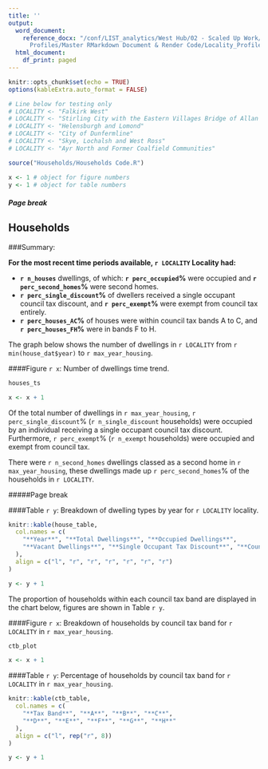 ```yaml
---
title: ''
output:
  word_document:
    reference_docx: "/conf/LIST_analytics/West Hub/02 - Scaled Up Work/RMarkdown/Locality
      Profiles/Master RMarkdown Document & Render Code/Locality_Profiles_Report_Template.docx"
  html_document:
    df_print: paged
---
```



```r
knitr::opts_chunk$set(echo = TRUE)
options(kableExtra.auto_format = FALSE)

# Line below for testing only
# LOCALITY <- "Falkirk West"
# LOCALITY <- "Stirling City with the Eastern Villages Bridge of Allan and Dunblane"
# LOCALITY <- "Helensburgh and Lomond"
# LOCALITY <- "City of Dunfermline"
# LOCALITY <- "Skye, Lochalsh and West Ross"
# LOCALITY <- "Ayr North and Former Coalfield Communities"

source("Households/Households Code.R")

x <- 1 # object for figure numbers
y <- 1 # object for table numbers
```

##### Page break

## Households

###Summary:

\newline

**For the most recent time periods available, `r LOCALITY` Locality had:**

 - **`r n_houses`** dwellings, of which: **`r perc_occupied`%** were occupied and **`r perc_second_homes`%** were second homes.
 - **`r perc_single_discount`%** of dwellers received a single occupant council tax discount, and **`r perc_exempt`%** were exempt from council tax entirely.
 - **`r perc_houses_AC`%** of houses were within council tax bands A to C, and **`r perc_houses_FH`%** were in bands F to H.

\newline

The graph below shows the number of dwellings in `r LOCALITY` from `r min(house_dat$year)` to `r max_year_housing`.

####Figure `r x`: Number of dwellings time trend.
\newline

```r
houses_ts

x <- x + 1
```

Of the total number of dwellings in `r max_year_housing`, `r perc_single_discount`% (`r n_single_discount` households) were occupied by an individual receiving a single occupant council tax discount. Furthermore, `r perc_exempt`% (`r n_exempt` households) were occupied and exempt from council tax. 

There were `r n_second_homes` dwellings classed as a second home in `r max_year_housing`, these dwellings made up `r perc_second_homes`% of the households in `r LOCALITY`.

#####Page break

####Table `r y`: Breakdown of dwelling types by year for `r LOCALITY` locality.
\newline
										
```r
knitr::kable(house_table,
  col.names = c(
    "**Year**", "**Total Dwellings**", "**Occupied Dwellings**",
    "**Vacant Dwellings**", "**Single Occupant Tax Discount**", "**Council Tax Exempt Dwellings**", "**Second Homes**"
  ),
  align = c("l", "r", "r", "r", "r", "r", "r")
)

y <- y + 1
```

\newline

The proportion of households within each council tax band are displayed in the chart below, figures are shown in Table `r y`.

####Figure `r x`: Breakdown of households by council tax band for `r LOCALITY` in `r max_year_housing`.
\newline

```r
ctb_plot

x <- x + 1
```

####Table `r y`: Percentage of households by council tax band for `r LOCALITY` in `r max_year_housing`.
\newline

```r
knitr::kable(ctb_table,
  col.names = c(
    "**Tax Band**", "**A**", "**B**", "**C**",
    "**D**", "**E**", "**F**", "**G**", "**H**"
  ),
  align = c("l", rep("r", 8))
)

y <- y + 1
```
